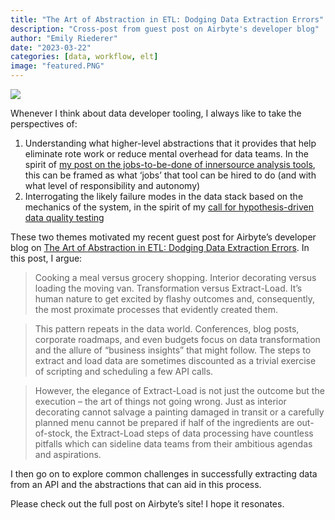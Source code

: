 ```yaml
---
title: "The Art of Abstraction in ETL: Dodging Data Extraction Errors"
description: "Cross-post from guest post on Airbyte's developer blog"
author: "Emily Riederer"
date: "2023-03-22"
categories: [data, workflow, elt]
image: "featured.PNG"
---
```


![](featured.png)

Whenever I think about data developer tooling, I always like to take the perspectives of:

1. Understanding what higher-level abstractions that it provides that help eliminate rote work or reduce mental overhead for data teams. In the spirit of [my post on the jobs-to-be-done of innersource analysis tools](/post/team-of-packages/), this can be framed as what 'jobs' that tool can be hired to do (and with what level of responsibility and autonomy)
2. Interrogating the likely failure modes in the data stack based on the mechanics of the system, in the spirit of my [call for hypothesis-driven data quality testing](/post/grouping-data-quality/)

These two themes motivated my recent guest post for Airbyte's developer blog on [The Art of Abstraction in ETL: Dodging Data Extraction Errors](https://airbyte.com/blog/dodging-data-extraction-errors). In this post, I argue:

> Cooking a meal versus grocery shopping. Interior decorating versus loading the moving van. Transformation versus Extract-Load. It’s human nature to get excited by flashy outcomes and, consequently, the most proximate processes that evidently created them. 

> This pattern repeats in the data world. Conferences, blog posts, corporate roadmaps, and even budgets focus on data transformation and the allure of “business insights” that might follow. The steps to extract and load data are sometimes discounted as a trivial exercise of scripting and scheduling a few API calls.

> However, the elegance of Extract-Load is not just the outcome but the execution – the art of things not going wrong. Just as interior decorating cannot salvage a painting damaged in transit or a carefully planned menu cannot be prepared if half of the ingredients are out-of-stock, the Extract-Load steps of data processing have countless pitfalls which can sideline data teams from their ambitious agendas and aspirations. 

I then go on to explore common challenges in successfully extracting data from an API and the abstractions that can aid in this process. 

Please check out the full post on Airbyte's site! I hope it resonates.
